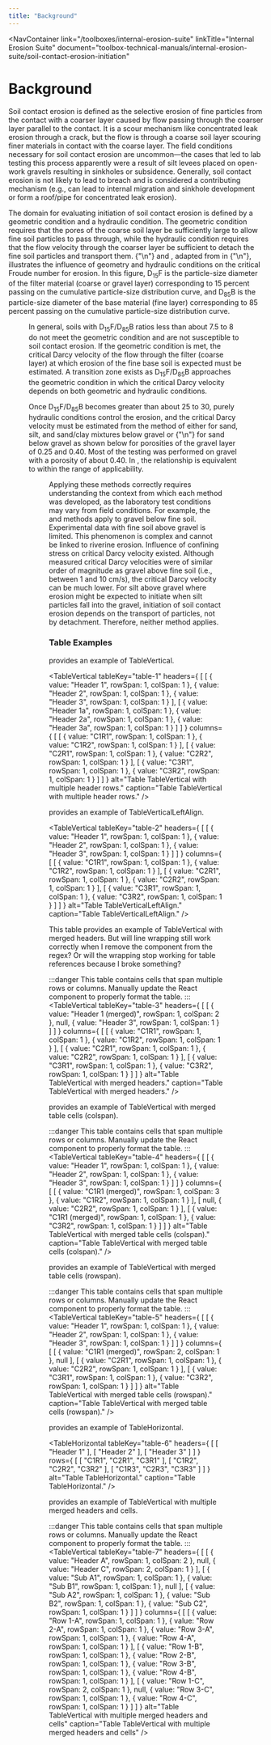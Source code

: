 ```yaml
---
title: "Background"
---
```



<NavContainer 
  link="/toolboxes/internal-erosion-suite"
  linkTitle="Internal Erosion Suite"
  document="toolbox-technical-manuals/internal-erosion-suite/soil-contact-erosion-initiation"
></NavContainer>

# Background

Soil contact erosion is defined as the selective erosion of fine particles from the contact with a coarser layer caused by flow passing through the
coarser layer parallel to the contact. It is a scour mechanism like concentrated leak erosion through a crack, but the flow is through a coarse soil
layer scouring finer materials in contact with the coarse layer. The field conditions necessary for soil contact erosion are uncommon—the cases that
led to lab testing this process apparently were a result of silt levees placed on open-work gravels resulting in sinkholes or subsidence. Generally,
soil contact erosion is not likely to lead to breach and is considered a contributing mechanism (e.g., can lead to internal migration and sinkhole
development or form a roof/pipe for concentrated leak erosion).

The domain for evaluating initiation of soil contact erosion is defined by a geometric condition and a hydraulic condition. The geometric condition
requires that the pores of the coarse soil layer be sufficiently large to allow fine soil particles to pass through, while the hydraulic condition
requires that the flow velocity through the coarser layer be sufficient to detach the fine soil particles and transport them.
{"\n"}<FigReference figKey="figure-8" /> and <TableReference tableKey="table-3" />, adapted from <Citation citationKey="Brauns1985" /> in
{"\n"}<Citation citationKey="Robbins2018" />, illustrates the influence of geometry and hydraulic conditions on the critical Froude number for
erosion. In this figure, D<sub>15</sub>F is the particle-size diameter of the filter material (coarse or gravel layer) corresponding to 15 percent
passing on the cumulative particle-size distribution curve, and D<sub>85</sub>B is the particle-size diameter of the base material (fine layer)
corresponding to 85 percent passing on the cumulative particle-size distribution curve.

<Figure
  figKey="figure-8"
  src="figures/toolbox-technical-manuals/internal-erosion-suite/soil-contact-erosion-initiation/v1.0/figure8.png"
  alt="Influence of geometric and hydraulic conditions on critical Froude number for erosion (adapted from Brauns 1985)."
  caption="Influence of geometric and hydraulic conditions on critical Froude number for erosion (adapted from Brauns 1985)."
/>

In general, soils with D<sub>15</sub>F/D<sub>85</sub>B ratios less than about 7.5 to 8 do not meet the geometric condition and are not susceptible to
soil contact erosion. If the geometric condition is met, the critical Darcy velocity of the flow through the filter (coarse layer) at which erosion of
 the fine base soil is expected must be estimated. A transition zone exists as D<sub>15</sub>F/D<sub>85</sub>B approaches the geometric condition in
which the critical Darcy velocity depends on both geometric and hydraulic conditions.

Once D<sub>15</sub>F/D<sub>85</sub>B becomes greater than about 25 to 30, purely hydraulic conditions control the erosion, and the critical Darcy
velocity must be estimated from the method of either <Citation citationKey="Guidoux2010" /> for sand, silt, and sand/clay mixtures below gravel or
{"\n"}<Citation citationKey="Brauns1985" /> for sand below gravel as shown below for porosities of the gravel layer of 0.25 and 0.40. Most of the
testing was performed on gravel with a porosity of about 0.40. In <FigReference figKey="figure-9" />, the <Citation citationKey="Brauns1985" />
relationship is equivalent to <Citation citationKey="Guidoux2010" /> within the range of applicability.

<Figure
  figKey="figure-9"
  src="figures/toolbox-technical-manuals/internal-erosion-suite/soil-contact-erosion-initiation/v1.0/figure9.png"
  alt="Critical Darcy velocity for initiation of soil contact erosion."
  caption="Critical Darcy velocity for initiation of soil contact erosion."
/>

Applying these methods correctly requires understanding the context from which each method was developed, as the laboratory test conditions may vary
from field conditions. For example, the <Citation citationKey="Guidoux2010" /> and <Citation citationKey="Brauns1985" /> methods apply to gravel
below fine soil. Experimental data with fine soil above gravel is limited. This phenomenon is complex and cannot be linked to riverine erosion.
Influence of confining stress on critical Darcy velocity existed. Although measured critical Darcy velocities were of similar order of magnitude as
gravel above fine soil (i.e., between 1 and 10 cm/s), the critical Darcy velocity can be much lower. For silt above gravel where erosion might be
expected to initiate when silt particles fall into the gravel, initiation of soil contact erosion depends on the transport of particles, not by
detachment. Therefore, neither method applies.

### Table Examples

<TableReference tableKey="table-1" /> provides an example of TableVertical.

<TableVertical
  tableKey="table-1"
  headers={
[
    [
      { value: "Header 1", rowSpan: 1, colSpan: 1 },
      { value: "Header 2", rowSpan: 1, colSpan: 1 },
      { value: "Header 3", rowSpan: 1, colSpan: 1 }
    ],
    [
      { value: "Header 1a", rowSpan: 1, colSpan: 1 },
      { value: "Header 2a", rowSpan: 1, colSpan: 1 },
      { value: "Header 3a", rowSpan: 1, colSpan: 1 }
    ]
  ]
  }
  columns={
[
    [
      { value: "C1R1", rowSpan: 1, colSpan: 1 },
      { value: "C1R2", rowSpan: 1, colSpan: 1 }
    ],
    [
      { value: "C2R1", rowSpan: 1, colSpan: 1 },
      { value: "C2R2", rowSpan: 1, colSpan: 1 }
    ],
    [
      { value: "C3R1", rowSpan: 1, colSpan: 1 },
      { value: "C3R2", rowSpan: 1, colSpan: 1 }
    ]
  ]
  }
  alt="Table TableVertical with multiple header rows."
  caption="Table TableVertical with multiple header rows."
/>

<TableReference tableKey="table-2" /> provides an example of TableVerticalLeftAlign.

<TableVertical
  tableKey="table-2"
  headers={
[
    [
      { value: "Header 1", rowSpan: 1, colSpan: 1 },
      { value: "Header 2", rowSpan: 1, colSpan: 1 },
      { value: "Header 3", rowSpan: 1, colSpan: 1 }
    ]
  ]
  }
  columns={
[
    [
      { value: "C1R1", rowSpan: 1, colSpan: 1 },
      { value: "C1R2", rowSpan: 1, colSpan: 1 }
    ],
    [
      { value: "C2R1", rowSpan: 1, colSpan: 1 },
      { value: "C2R2", rowSpan: 1, colSpan: 1 }
    ],
    [
      { value: "C3R1", rowSpan: 1, colSpan: 1 },
      { value: "C3R2", rowSpan: 1, colSpan: 1 }
    ]
  ]
  }
  alt="Table TableVerticalLeftAlign."
  caption="Table TableVerticalLeftAlign."
/>

This table <TableReference tableKey="table-3" /> provides an example of TableVertical with merged headers. But will line wrapping still work
correctly when I remove the component from the regex? Or will the wrapping stop working for table references because I broke something?

:::danger
This table contains cells that span multiple rows or columns. Manually update the React component to properly format the table.
:::
<TableVertical
  tableKey="table-3"
  headers={
[
    [
      { value: "Header 1 (merged)", rowSpan: 1, colSpan: 2 },
      null,
      { value: "Header 3", rowSpan: 1, colSpan: 1 }
    ]
  ]
  }
  columns={
[
    [
      { value: "C1R1", rowSpan: 1, colSpan: 1 },
      { value: "C1R2", rowSpan: 1, colSpan: 1 }
    ],
    [
      { value: "C2R1", rowSpan: 1, colSpan: 1 },
      { value: "C2R2", rowSpan: 1, colSpan: 1 }
    ],
    [
      { value: "C3R1", rowSpan: 1, colSpan: 1 },
      { value: "C3R2", rowSpan: 1, colSpan: 1 }
    ]
  ]
  }
  alt="Table TableVertical with merged headers."
  caption="Table TableVertical with merged headers."
/>

<TableReference tableKey="table-4" /> provides an example of TableVertical with merged table cells (colspan).

:::danger
This table contains cells that span multiple rows or columns. Manually update the React component to properly format the table.
:::
<TableVertical
  tableKey="table-4"
  headers={
[
    [
      { value: "Header 1", rowSpan: 1, colSpan: 1 },
      { value: "Header 2", rowSpan: 1, colSpan: 1 },
      { value: "Header 3", rowSpan: 1, colSpan: 1 }
    ]
  ]
  }
  columns={
[
    [
      { value: "C1R1 (merged)", rowSpan: 1, colSpan: 3 },
      { value: "C1R2", rowSpan: 1, colSpan: 1 }
    ],
    [
      null,
      { value: "C2R2", rowSpan: 1, colSpan: 1 }
    ],
    [
      { value: "C1R1 (merged)", rowSpan: 1, colSpan: 1 },
      { value: "C3R2", rowSpan: 1, colSpan: 1 }
    ]
  ]
  }
  alt="Table TableVertical with merged table cells (colspan)."
  caption="Table TableVertical with merged table cells (colspan)."
/>

<TableReference tableKey="table-5" /> provides an example of TableVertical with merged table cells (rowspan).

:::danger
This table contains cells that span multiple rows or columns. Manually update the React component to properly format the table.
:::
<TableVertical
  tableKey="table-5"
  headers={
[
    [
      { value: "Header 1", rowSpan: 1, colSpan: 1 },
      { value: "Header 2", rowSpan: 1, colSpan: 1 },
      { value: "Header 3", rowSpan: 1, colSpan: 1 }
    ]
  ]
  }
  columns={
[
    [
      { value: "C1R1 (merged)", rowSpan: 2, colSpan: 1 },
      null
    ],
    [
      { value: "C2R1", rowSpan: 1, colSpan: 1 },
      { value: "C2R2", rowSpan: 1, colSpan: 1 }
    ],
    [
      { value: "C3R1", rowSpan: 1, colSpan: 1 },
      { value: "C3R2", rowSpan: 1, colSpan: 1 }
    ]
  ]
  }
  alt="Table TableVertical with merged table cells (rowspan)."
  caption="Table TableVertical with merged table cells (rowspan)."
/>

<TableReference tableKey="table-6" /> provides an example of TableHorizontal.

<TableHorizontal
  tableKey="table-6"
  headers={
[
    [
      "Header 1"
    ],
    [
      "Header 2"
    ],
    [
      "Header 3"
    ]
  ]
  }
  rows={
[
    [
      "C1R1",
      "C2R1",
      "C3R1"
    ],
    [
      "C1R2",
      "C2R2",
      "C3R2"
    ],
    [
      "C1R3",
      "C2R3",
      "C3R3"
    ]
  ]
  }
  alt="Table TableHorizontal."
  caption="Table TableHorizontal."
/>

<TableReference tableKey="table-7" /> provides an example of TableVertical with multiple merged headers and cells.

:::danger
This table contains cells that span multiple rows or columns. Manually update the React component to properly format the table.
:::
<TableVertical
  tableKey="table-7"
  headers={
[
    [
      { value: "Header A", rowSpan: 1, colSpan: 2 },
      null,
      { value: "Header C", rowSpan: 2, colSpan: 1 }
    ],
    [
      { value: "Sub A1", rowSpan: 1, colSpan: 1 },
      { value: "Sub B1", rowSpan: 1, colSpan: 1 },
      null
    ],
    [
      { value: "Sub A2", rowSpan: 1, colSpan: 1 },
      { value: "Sub B2", rowSpan: 1, colSpan: 1 },
      { value: "Sub C2", rowSpan: 1, colSpan: 1 }
    ]
  ]
  }
  columns={
[
    [
      { value: "Row 1-A", rowSpan: 1, colSpan: 1 },
      { value: "Row 2-A", rowSpan: 1, colSpan: 1 },
      { value: "Row 3-A", rowSpan: 1, colSpan: 1 },
      { value: "Row 4-A", rowSpan: 1, colSpan: 1 }
    ],
    [
      { value: "Row 1-B", rowSpan: 1, colSpan: 1 },
      { value: "Row 2-B", rowSpan: 1, colSpan: 1 },
      { value: "Row 3-B", rowSpan: 1, colSpan: 1 },
      { value: "Row 4-B", rowSpan: 1, colSpan: 1 }
    ],
    [
      { value: "Row 1-C", rowSpan: 2, colSpan: 1 },
      null,
      { value: "Row 3-C", rowSpan: 1, colSpan: 1 },
      { value: "Row 4-C", rowSpan: 1, colSpan: 1 }
    ]
  ]
  }
  alt="Table TableVertical with multiple merged headers and cells"
  caption="Table TableVertical with multiple merged headers and cells"
/>

<CitationFootnote />